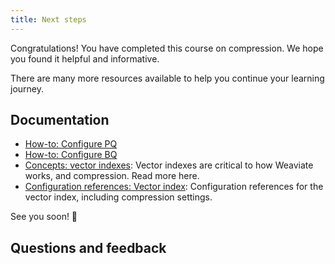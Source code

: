 ```yaml
---
title: Next steps
---
```


Congratulations! You have completed this course on compression. We hope you found it helpful and informative.

There are many more resources available to help you continue your learning journey.

## Documentation

- [How-to: Configure PQ](/docs/weaviate/configuration/compression/pq-compression.md)
- [How-to: Configure BQ](/docs/weaviate/configuration/compression/bq-compression.md)
- [Concepts: vector indexes](/docs/weaviate/concepts/vector-index.md): Vector indexes are critical to how Weaviate works, and compression. Read more here.
- [Configuration references: Vector index](/docs/weaviate/config-refs/schema/vector-index.md): Configuration references for the vector index, including compression settings.


<CTASocials />

See you soon! 👋

## Questions and feedback


<DocsFeedback/>
